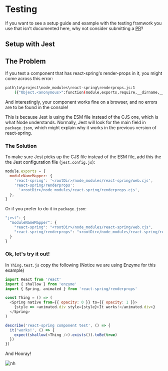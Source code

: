 # Testing

If you want to see a setup guide and example with the testing framwork you use that isn't documented here, why not consider submitting a [PR](https://www.github.com/react-spring.io)?

## Setup with Jest

## The Problem

If you test a component that has react-spring's render-props in it, you might come across this error:

```bash
path\to\project\node_modules\react-spring\renderprops.js:1
    ({"Object.<anonymous>":function(module,exports,require,__dirname,__filename,global,jest){import _objectWithoutPropertiesLoose from '@babel/runtime/helpers/esm/objectWithoutPropertiesLoose';
```

And interestingly, your component works fine on a browser, and no errors are to be found in the console!

This is because Jest is using the ESM file instead of the CJS one, which is what Node understands. Normally, Jest will look for the main field in `package.json`, which might explain why it works in the previous version of react-spring.

### The Solution

To make sure Jest picks up the CJS file instead of the ESM file, add this the the Jest configuration file (`jest.config.js`):

```js
module.exports = {
  moduleNameMapper: {
    'react-spring': '<rootDir>/node_modules/react-spring/web.cjs',
    'react-spring/renderprops':
      '<rootDir>/node_modules/react-spring/renderprops.cjs',
  },
}
```

Or if you prefer to do it in `package.json`:

```js
"jest": {
  "moduleNameMapper": {
    "react-spring": "<rootDir>/node_modules/react-spring/web.cjs",
    "react-spring/renderprops": "<rootDir>/node_modules/react-spring/renderprops.cjs"
  }
}
```

### Ok, let's try it out!

In `Thing.test.js` copy the following (Notice we are using Enzyme for this example)

```js
import React from 'react'
import { shallow } from 'enzyme'
import { Spring, animated } from 'react-spring/renderprops'

const Thing = () => (
  <Spring native from={{ opacity: 0 }} to={{ opacity: 1 }}>
    {style => <animated.div style={style}>It works!</animated.div>}
  </Spring>
)

describe('react-spring component test', () => {
  it('works!', () => {
    expect(shallow(<Thing />).exists()).toBe(true)
  })
})
```

And Hooray!

![nh](https://user-images.githubusercontent.com/43169879/53028522-f005e880-345e-11e9-9b91-c9d6610c146e.png)

